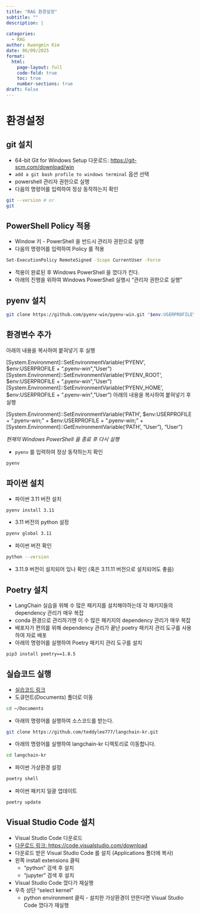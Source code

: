 ```yaml
---
title: "RAG 환경설정"
subtitle: ""
description: |
  
categories:
  - RAG
author: Kwangmin Kim
date: 06/09/2025
format: 
  html:
    page-layout: full
    code-fold: true
    toc: true
    number-sections: true
draft: False
---
```


# 환경설정

## git 설치

* 64-bit Git for Windows Setup 다운로드: [https://git-scm.com/download/win](https://git-scm.com/download/win)
* `add a git bash profile to windows terminal` 옵션 선택
* powershell 관리자 권한으로 실행
* 다음의 명령어를 입력하여 정상 동작하는지 확인

```bash
git --version # or
git
```


## PowerShell Policy 적용

* Window 키 - PowerShell 을 반드시 관리자 권한으로 실행
* 다음의 명령어를 입력하여 Policy 를 적용

```bash
Set-ExecutionPolicy RemoteSigned -Scope CurrentUser -Force
```

* 적용이 완료된 후 Windows PowerShell 을 껐다가 킨다. 
* 아래의 진행을 위하여 Windows PowerShell 실행시 "관리자 권한으로 실행" 

## pyenv 설치

```bash
git clone https://github.com/pyenv-win/pyenv-win.git "$env:USERPROFILE\.pyenv"
```

## 환경변수 추가

아래의 내용을 복사하여 붙혀넣기 후 실행

[System.Environment]::SetEnvironmentVariable('PYENV', $env:USERPROFILE + "\.pyenv\pyenv-win\", "User")
[System.Environment]::SetEnvironmentVariable('PYENV_ROOT', $env:USERPROFILE + "\.pyenv\pyenv-win\", "User")
[System.Environment]::SetEnvironmentVariable('PYENV_HOME', $env:USERPROFILE + "\.pyenv\pyenv-win\", "User")
아래의 내용을 복사하여 붙혀넣기 후 실행

[System.Environment]::SetEnvironmentVariable('PATH', $env:USERPROFILE + "\.pyenv\pyenv-win\bin;" + $env:USERPROFILE + "\.pyenv\pyenv-win\shims;" + [System.Environment]::GetEnvironmentVariable('PATH', "User"), "User")

*현재의 Windows PowerShell 을 종료 후 다시 실행*

* `pyenv` 를 입력하여 정상 동작하는지 확인

```bash
pyenv
```

## 파이썬 설치

* 파이썬 3.11 버전 설치

```bash
pyenv install 3.11
```

* 3.11 버전의 python 설정

```bash
pyenv global 3.11
```

* 파이썬 버전 확인

```bash
python --version
```

* 3.11.9 버전이 설치되어 있나 확인 (혹은 3.11.11 버전으로 설치되어도 좋음)

## Poetry 설치

* LangChain 실습을 위해 수 많은 패키지를 설치해야하는데 각 패키지들의 dependency 관리가 매우 복잡
* conda 환경으로 관리하기엔 이 수 많은 패키지의 dependency 관리가 매우 복잡
* 배포자가 편의를 위해 dependency 관리가 끝난 poetry 패키지 관리 도구를 사용하여 자료 배포
* 아래의 명령어를 실행하여 Poetry 패키지 관리 도구를 설치

```bash
pip3 install poetry==1.8.5
```

## 실습코드 실행

* [실습코드 링크](https://github.com/teddylee777/langchain-kr)
* 도큐먼트(Documents) 폴더로 이동

```bash
cd ~/Documents
```

* 아래의 명령어를 실행하여 소스코드를 받는다.

```bash
git clone https://github.com/teddylee777/langchain-kr.git
```

* 아래의 명령어를 실행하여 langchain-kr 디렉토리로 이동합니다.

```bash
cd langchain-kr
```

* 파이썬 가상환경 설정

```bash
poetry shell
```

* 파이썬 패키지 일괄 업데이트

```bash
poetry update
```

## Visual Studio Code 설치

* Visual Studio Code 다운로드
* [다운로드 링크: https://code.visualstudio.com/download](https://code.visualstudio.com/download)
* 다운로드 받은 Visual Studio Code 를 설치 (Applications 폴더에 복사)
* 왼쪽 install extensions 클릭
  * "python" 검색 후 설치
  * "jupyter" 검색 후 설치
* Visual Studio Code 껐다가 재실행
* 우측 상단 "select kernel"
  * python environment 클릭 - 설치한 가상환경이 안뜬다면 Visual Studio Code 껐다가 재실행
